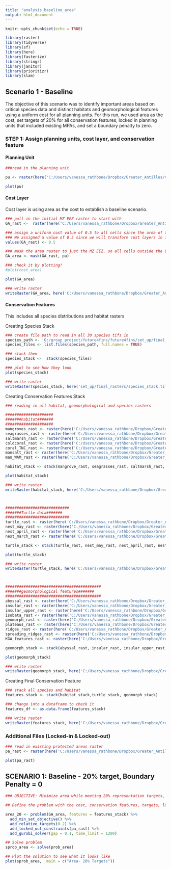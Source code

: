 ```yaml
---
title: "analysis_baseline_area"
output: html_document
---
```



```r
knitr::opts_chunk$set(echo = TRUE)

library(raster)
library(tidyverse)
library(sf)
library(here)
library(fasterize)
library(stringr)
library(janitor)
library(prioritizr)
library(slam)

```

## Scenario 1 - Baseline
The objective of this scenario was to identify important areas based on critical species data and distinct habitats and geomorphological features using a uniform cost for all planning units. For this run, we used area as the cost, set targets of 20% for all conservation features, locked in planning units that included existing MPAs, and set a boundary penalty to zero. 

### STEP 1: Assign planning units, cost layer, and conservation feature

#### Planning Unit
```r
###read in the planning unit 

pu <- raster(here('C:/Users/vanessa_rathbone/Dropbox/Greater_Antilles/VR files/VR Files/outputs/GA_PU_grid.tif'))

plot(pu)

```

#### Cost Layer
Cost layer is using area as the cost to establish a baseline scenario.
```r

### pull in the initial MZ EEZ raster to start with
GA_rast <-  raster(here('C:/Users/vanessa_rathbone/Dropbox/Greater_Antilles/VR files/VR Files/outputs/GA_PU_grid.tif'))

### assign a uniform cost value of 0.5 to all cells since the area of the planning units are the same. 
### We assigned a value of 0.5 since we will transform cost layers in future simulations to be between 0-1 and this 0.5 is a middle value in this range 
values(GA_rast) <- 0.5

### mask the area raster to just the MZ EEZ, so all cells outside the EEZ are assigned NA AND rename it to cost_area
GA_area <- mask(GA_rast, pu)

### check it by plotting!
#plot(cost_area)

plot(GA_area)

### write raster
writeRaster(GA_area, here('C:/Users/vanessa_rathbone/Dropbox/Greater_Antilles/VR files/VR Files/outputs/GA_PU_0.5.tif'), overwrite = TRUE)

```

#### Conservation Features
This includes all species distributions and habitat rasters

Creating Species Stack
```r
### create file path to read in all 30 species tifs in 
species_path <- 'G:/group_project/future4fins/future4fins/set_up/final_rasters/conservation_features/iucn_species'
species_files <- list.files(species_path, full.names = TRUE)

### stack them 
species_stack <-  stack(species_files)

### plot to see how they look
plot(species_stack)

### write raster
writeRaster(species_stack, here('set_up/final_rasters/species_stack.tif'), overwrite = TRUE)
```

Creating Conservation Features Stack
```r
### reading in all habitat, geomorphological and species rasters

#####################
#######habitat#######
#####################
mangroves_rast <- raster(here('C:/Users/vanessa_rathbone/Dropbox/Greater_Antilles/VR files/VR Files/outputs/GA_mangrove.tif'))
seagrasses_rast <- raster(here('C:/Users/vanessa_rathbone/Dropbox/Greater_Antilles/VR files/VR Files/outputs/GA_seagrasses.tif'))
saltmarsh_rast <- raster(here('C:/Users/vanessa_rathbone/Dropbox/Greater_Antilles/VR files/VR Files/outputs/GA_saltmarsh.tif'))
coldcoral_rast <- raster(here('C:/Users/vanessa_rathbone/Dropbox/Greater_Antilles/VR files/VR Files/outputs/GA_coldcoral.tif'))
coral_TNC_rast <- raster(here('C:/Users/vanessa_rathbone/Dropbox/Greater_Antilles/VR files/VR Files/outputs/GA_coral_TNC.tif'))
mansalt_rast <- raster(here('C:/Users/vanessa_rathbone/Dropbox/Greater_Antilles/VR files/VR Files/outputs/GA_mansalt.tif'))
man_WAM_rast <- raster(here('C:/Users/vanessa_rathbone/Dropbox/Greater_Antilles/VR files/VR Files/outputs/GA_man_WAM.tif'))

habitat_stack <- stack(mangrove_rast, seagrasses_rast, saltmarsh_rast, coldcoral_rast, coral_TNC_rast, mansalt_rast, man_WAM_rast)

plot(habitat_stack)

### write raster
writeRaster(habitat_stack, here('C:/Users/vanessa_rathbone/Dropbox/Greater_Antilles/VR files/VR Files/outputs/GA_habitat_stack.tif'), overwrite = TRUE)



############################
#######Turtle data#######
############################
turtle_rast <- raster(here('C:/Users/vanessa_rathbone/Dropbox/Greater_Antilles/VR files/VR Files/outputs/GA_turtle_all.tif'))
nest_may_rast <- raster(here('C:/Users/vanessa_rathbone/Dropbox/Greater_Antilles/VR files/VR Files/outputs/GA_nest_may.tif'))
nest_april_rast <- raster(here('C:/Users/vanessa_rathbone/Dropbox/Greater_Antilles/VR files/VR Files/outputs/GA_nest_april.tif'))
nest_march_rast <- raster(here('C:/Users/vanessa_rathbone/Dropbox/Greater_Antilles/VR files/VR Files/outputs/GA_nest_march.tif'))

turtle_stack <- stack(turtle_rast, nest_may_rast, nest_april_rast, nest_march_rast)

plot(turtle_stack)

### write raster
writeRaster(turtle_stack, here('C:/Users/vanessa_rathbone/Dropbox/Greater_Antilles/VR files/VR Files/outputs/GA_turtle_stack.tif'), overwrite = TRUE)



##########################################
#######geomorphological features#######
##########################################
abyssal_rast <- raster(here('C:/Users/vanessa_rathbone/Dropbox/Greater_Antilles/VR files/VR Files/outputs/GA_abyssal.tif'))
insular_rast <- raster(here('C:/Users/vanessa_rathbone/Dropbox/Greater_Antilles/VR files/VR Files/outputs/GA_insular_shelf.tif'))
insular_upper_rast <- raster(here('C:/Users/vanessa_rathbone/Dropbox/Greater_Antilles/VR files/VR Files/outputs/GA_insular_upper.tif'))
isobata_rast <- raster(here('C:/Users/vanessa_rathbone/Dropbox/Greater_Antilles/VR files/VR Files/outputs/GA_isobata.tif'))
geomorph_rast <- raster(here('C:/Users/vanessa_rathbone/Dropbox/Greater_Antilles/VR files/VR Files/outputs/GA_geomorph_features.tif'))
plateaus_rast <- raster(here('C:/Users/vanessa_rathbone/Dropbox/Greater_Antilles/VR files/VR Files/outputs/GA_plateaus.tif'))
ridges_rast <- raster(here('C:/Users/vanessa_rathbone/Dropbox/Greater_Antilles/VR files/VR Files/outputs/GA_ridges.tif'))
spreading_ridges_rast <- raster(here('C:/Users/vanessa_rathbone/Dropbox/Greater_Antilles/VR files/VR Files/outputs/GA_spreading_ridges.tif'))
KGA_features_rast <- raster(here('C:/Users/vanessa_rathbone/Dropbox/Greater_Antilles/VR files/VR Files/outputs/GA_KGA_features.tif'))

geomorph_stack <- stack(abyssal_rast, insular_rast, insular_upper_rast, isobata_rast, geomorph_rast, plateaus_rast, ridges_rast, spreading_ridges_rast, KGA_features_rast)

plot(geomorph_stack)

### write raster
writeRaster(geomorph_stack, here('C:/Users/vanessa_rathbone/Dropbox/Greater_Antilles/VR files/VR Files/outputs/GA_geomorph_stack.tif'), overwrite = TRUE)


```

Creating Final Conservation Feature 
```r
### stack all species and habitat
features_stack <- stack(habitat_stack,turtle_stack, geomorph_stack)

### change into a dataframe to check it
features_df <- as.data.frame(features_stack)

### write raster
writeRaster(features_stack, here('C:/Users/vanessa_rathbone/Dropbox/Greater_Antilles/VR files/VR Files/outputs/GA_features_stack.tif'),options="INTERLEAVE=BAND", overwrite = TRUE)
```

### Additional Files (Locked-in & Locked-out)
```r
### read in existing protected areas raster
pa_rast <- raster(here('C:/Users/vanessa_rathbone/Dropbox/Greater_Antilles/VR files/VR Files/outputs/GA_pa.tif'))

plot(pa_rast)

```

## SCENARIO 1: Baseline - 20% target, Boundary Penalty = 0 
```r
### OBJECTIVE: Minimize area while meeting 20% representation targets, locking out PAs and a boundary penalty of 0

## Define the problem with the cost, conservation features, targets, locked in and locked out constraints using the minimum set objective

area_20 <- problem(GA_area, features = features_stack) %>%
  add_min_set_objective() %>%
  add_relative_targets(0.2) %>%
  add_locked_out_constraints(pa_rast) %>%
  add_gurobi_solver(gap = 0.1, time_limit = 1200)

## Solve problem
sprob_area <- solve(prob_area)

## Plot the solution to see what it looks like
plot(sprob_area,  main = c("Area- 20% Targets"))


```

